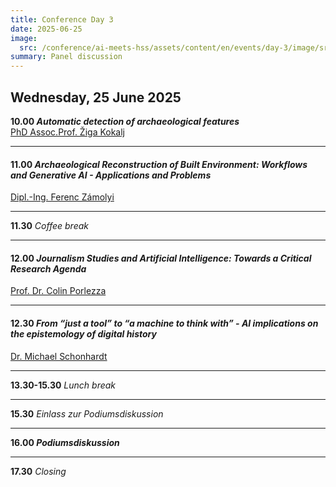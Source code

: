 ```yaml
---
title: Conference Day 3
date: 2025-06-25
image:
  src: /conference/ai-meets-hss/assets/content/en/events/day-3/image/src.jpg
summary: Panel discussion
---
```

## Wednesday, 25 June 2025

**10.00 *Automatic detection of archaeological features***\
[PhD Assoc.Prof. Žiga Kokalj](/speakers#ferenc-zámolyi-IMFAO-ÖAW)

---

#### **11.00** *Archaeological Reconstruction of Built Environment:* *Workflows and Generative AI - Applications and Problems*

[Dipl.-Ing. Ferenc Zámolyi](/speakers#ferenc-zámolyi-imfao-öaw)

---

**11.30** *Coffee break*

---

#### **12.00** *Journalism Studies and Artificial Intelligence: Towards a Critical Research Agenda*

[Prof. Dr. Colin Porlezza](/speakers#colin-porlezza-università-della-svizzera-italiana-lugano)

---

#### **12.30** *From “just a tool” to “a machine to think with” -* *AI implications on the epistemology of digital history*&#x20;

[Dr. Michael Schonhardt](/speakers#michael-schonhardt-tu-darmstadt-akademie-der-wissenschaften-und-der-literatur-mainz)

---

**13.30-15.30** *Lunch break*

---

**15.30** *Einlass zur Podiumsdiskussion*

---

**16.00 *Podiumsdiskussion***

---

**17.30** *Closing*
